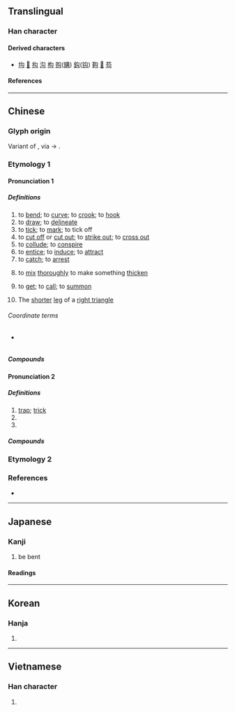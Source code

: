 {{also|句}}
{{character info}}
==Translingual==

===Han character===
{{Han char|rn=20|rad=勹|as=02|sn=4|four=27720|canj=PI|ids=⿹勹厶}}

====Derived characters====
* [[㘬]] [[𡵺]] [[抅]] [[沟]] [[构]] [[购]]([[購]]) [[鈎]]([[钩]]) [[䩓]] [[𠣛]] [[芶]]

====References====
{{Han ref|kx=0150.230|dkj=02500|dj=0339.130|hdz=10256.030|uh=52FE}}

----

==Chinese==
{{zh-forms|alt=句}}

===Glyph origin===
{{Han etym}}
Variant of {{l|zh|句}}, via {{zh-l|*口}} → {{zh-l|*厶}}.

===Etymology 1===

====Pronunciation 1====
{{zh-pron
|m=gōu
|c=ngau1,gau1
|c_note=gau1 - rare (due to homophony with {{zh-l|*㞗}})
|h=gd=gêu1
|j=gou1
|md=gĕu/gău
|md_note=gău - “to bracket (e.g. a sentence)”
|mn=qz:kio/tw,xm,zz:ko͘/kau
|mn_note=kio/ko͘ - literary; kau - vernacular
|mn-t=gao1
|w=1keu
|mc=1
|oc=1
|cat=v,n
}}

=====Definitions=====
{{zh-hanzi}}

# to [[bend]]; to [[curve]]; to [[crook]]; to [[hook]]
# to [[draw]]; to [[delineate]]
# to [[tick]]; to [[mark]]; to tick off
# to [[cut off]] or [[cut out]]; to [[strike out]]; to [[cross out]]
# to [[collude]]; to [[conspire]]
# to [[entice]]; to [[induce]]; to [[attract]]
# to [[catch]]; to [[arrest]]
# {{lb|zh|cooking}} to [[mix]] [[thoroughly]] to make something [[thicken]]
# to [[get]]; to [[call]]; to [[summon]]
# {{lb|zh|historical|_|geometry}} The [[shorter]] [[leg]] of a [[right triangle]]

======Coordinate terms======
* {{sense|geometry}} {{zh-l|股}}

=====Compounds=====
{{zh-der|勾攝|一筆勾銷|勾追|勾眉|勾喚|勾司人|勾銷|勾臉譜|地府勾牌|不能勾|勾串|勾拽|勾批|勾稽|勾股形|勾留|勾擾|勾連|勾決|勾帳|勾頭|勾心鬥角|勾引|勾管|勾消|勾臉|勾軍|一筆勾|勾萌|勾提|勾通|勾闌|廝勾|幾能勾|勾斷|勾使鬼|勾幹|勾勒|勾尺|勾情|一筆勾斷|勾畫|官商勾結|勾肩搭背|勾魂|勾摹|不甫能勾|不付能勾|勾抹|勾乙|勾死鬼|勾魂攝魄|勾除|勾結|勾牽|勾死人|勾欄|勾搭|勾大引小|勾勾搭搭|勾欄使者|勾芡|勾捉|一筆勾消|勾使|勾攝公事|打勾|盼辰勾|營勾|打勾勾|鷹勾鼻|贏勾|返勾|辰勾|管勾|裡勾外連|辰勾盼月|勾號|勾股}}

====Pronunciation 2====
{{zh-pron
|m=gòu
|md=gēu
|mc=2
|oc=2
|cat=n,a,pn
}}

=====Definitions=====
{{zh-hanzi}}

# [[trap]]; [[trick]]
# {{zh-alt-form|夠|to be [[enough]]; to be [[sufficient]]; to [[reach]]; [[can]]}}
# {{surname|zh}}

=====Compounds=====
{{zh-der|fold=1|不勾|勾當|有勾當|非法勾當|能勾|足勾}}

===Etymology 2===
{{zh-see|鉤|ss}}

===References===
* {{R:yue:Hanzi}}

----

==Japanese==

===Kanji===
{{ja-kanji|grade=|rs=勹02}}

# be bent

====Readings====
{{ja-readings
|on=こう
|kun=ま-がる, とら-える, かぎ, のぞく
}}

----

==Korean==

===Hanja===
{{ko-hanja|hangeul=[[구]], [[귀]]|rv=gu, gwi|mr=ku, kwi}}

# {{rfdef|ko|sort=勹02}}

----

==Vietnamese==

===Han character===
{{vi-readings|reading=[[câu]], [[cấu]], [[cú]]|rs=勹02}}

# {{rfdef|vi|sort=勹02}}